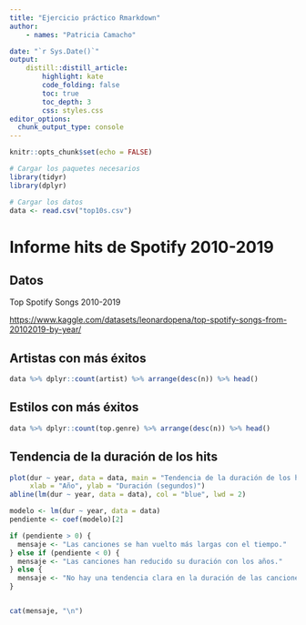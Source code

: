 ```yaml
---
title: "Ejercicio práctico Rmarkdown"
author:
    - names: "Patricia Camacho"

date: "`r Sys.Date()`" 
output: 
    distill::distill_article:
        highlight: kate
        code_folding: false  
        toc: true     
        toc_depth: 3
        css: styles.css         
editor_options: 
  chunk_output_type: console
---
```


```r

knitr::opts_chunk$set(echo = FALSE)

# Cargar los paquetes necesarios
library(tidyr)
library(dplyr)

# Cargar los datos
data <- read.csv("top10s.csv")

```

# Informe hits de Spotify 2010-2019

## Datos

Top Spotify Songs 2010-2019

<https://www.kaggle.com/datasets/leonardopena/top-spotify-songs-from-20102019-by-year/>

## Artistas con más éxitos

```r

data %>% dplyr::count(artist) %>% arrange(desc(n)) %>% head()

```

## Estilos con más éxitos

```r

data %>% dplyr::count(top.genre) %>% arrange(desc(n)) %>% head()

```

## Tendencia de la duración de los hits

```r

plot(dur ~ year, data = data, main = "Tendencia de la duración de los hits",
     xlab = "Año", ylab = "Duración (segundos)")
abline(lm(dur ~ year, data = data), col = "blue", lwd = 2)

modelo <- lm(dur ~ year, data = data)
pendiente <- coef(modelo)[2]

if (pendiente > 0) {
  mensaje <- "Las canciones se han vuelto más largas con el tiempo."
} else if (pendiente < 0) {
  mensaje <- "Las canciones han reducido su duración con los años."
} else {
  mensaje <- "No hay una tendencia clara en la duración de las canciones."
}


cat(mensaje, "\n")

```
